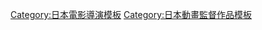 {{Navbox
|name= 菊地康仁執導作品
|title= [[菊地康仁]]執導作品
|titlestyle= background:skyblue
|groupstyle= background:#d0e5f5
|belowstyle= background:#d0e5f5
|group1 = 電視動畫
|list1={{Navbox|child
|group1 = 1990年代
|list1 = [[神秘的世界|異次元的世界]]（1998年） - {{tsl|ja|鉄コミュニケイション|鋼鐵新世纪}}（1998-1999年） - [[課長王子]]（1999年）
|group2 = 2000年代
|list2 = [[超時空要塞Frontier]]<sup>1</sup>（2008年）
|group3 = 2010年代
|list3 = [[IS〈Infinite Stratos〉]]（2011年） - [[武裝神姬]]（2012年） - [[IS〈Infinite Stratos〉|IS〈Infinite Stratos〉2]]（2013年） -[[彗星·路西法]]（2015年） -[[關於我轉生變成史萊姆這檔事]]（2018年）
}}
|group2 = OVA
|list2={{Navbox|child
|group1 = 1990年代
|list1 = [[魔法少女砂沙美]]（1997年）
|group2 = 2000年代
|list2 = [[星塵鬥士#OVA|JoJo的奇妙冒險 ADVENTURE]]<sup>2</sup>（2002-2003年） - {{tsl|ja|影Shadow|影Shadow}}<sup>總</sup>（2004年）
}}
|below=
總：總導演　1：總導演為[[河森正治]]　2：第2話及第3話與[[二村秀樹]]共同執導
}}
<noinclude>
{{DEFAULTSORT:菊地康仁}}
[[Category:日本電影導演模板]]
[[Category:日本動畫監督作品模板]]
</noinclude>